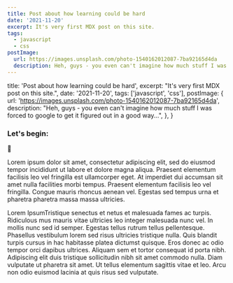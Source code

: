 ```yaml
---
title: Post about how learning could be hard
date: '2021-11-20'
excerpt: It's very first MDX post on this site.
tags:
  - javascript
  - css
postImage:
  url: https://images.unsplash.com/photo-1540162012087-7ba92165d4da
  description: Heh, guys - you even can't imagine how much stuff I was forced to google to get it figured out in a good way...
---
```


  title: 'Post about how learning could be hard',
  excerpt: "It's very first MDX post on this site.",
  date: '2021-11-20',
  tags: ['javascript', 'css'],
  postImage: {
    url: 'https://images.unsplash.com/photo-1540162012087-7ba92165d4da',
    description:
      "Heh, guys - you even can't imagine how much stuff I was forced to google to get it figured out in a good way...",
  },
}



### Let's begin:

🤖

Lorem ipsum dolor sit amet, consectetur adipiscing elit, sed do eiusmod tempor incididunt ut labore et dolore magna aliqua. Praesent elementum facilisis leo vel fringilla est ullamcorper eget. At imperdiet dui accumsan sit amet nulla facilities morbi tempus. Praesent elementum facilisis leo vel fringilla. Congue mauris rhoncus aenean vel. Egestas sed tempus urna et pharetra pharetra massa massa ultricies.

Lorem IpsumTristique senectus et netus et malesuada fames ac turpis. Ridiculous mus mauris vitae ultricies leo integer malesuada nunc vel. In mollis nunc sed id semper. Egestas tellus rutrum tellus pellentesque. Phasellus vestibulum lorem sed risus ultricies tristique nulla. Quis blandit turpis cursus in hac habitasse platea dictumst quisque. Eros donec ac odio tempor orci dapibus ultrices. Aliquam sem et tortor consequat id porta nibh. Adipiscing elit duis tristique sollicitudin nibh sit amet commodo nulla. Diam vulputate ut pharetra sit amet. Ut tellus elementum sagittis vitae et leo. Arcu non odio euismod lacinia at quis risus sed vulputate.

